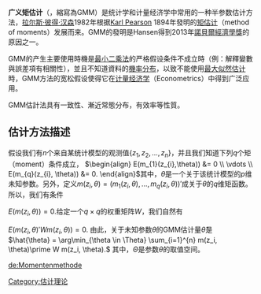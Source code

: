 {{NoteTA|G1=Math
|T= zh-cn: 广义矩估计;zh-tw:廣義動差估計
|1= zh-cn: 参数;zh-tw:母數;zh-hant:參數
|2= zh-cn: 矩;zh-tw:動差
}}
'''广义矩估计'''（{{lang-en|Generalized method of moments}}，縮寫為GMM）是统计学和计量经济学中常用的一种半参数估计方法，[[拉尔斯·彼得·汉森|拉尔斯·彼得·汉森]]1982年根据[[卡尔·皮尔逊|Karl Pearson]] 1894年發明的[[矩估计|矩估计]]（method of moments）发展而来。GMM的發明是Hansen得到2013年[[諾貝爾經濟學獎|諾貝爾經濟學獎]]的原因之一。

GMM的产生主要使用時機是[[最小二乘法|最小二乘法]]的严格假设条件不成立時（例：解釋變數與誤差項有相關性），並且不知道資料的[[機率分布|機率分布]]，以致不能使用[[最大似然估计|最大似然估计]]時，GMM方法的宽松假设使得它在[[计量经济学|计量经济学]]（Econometrics）中得到广泛应用。

GMM估計法具有一致性、漸近常態分布，有效率等性質。

== 估计方法描述 ==
假设我们有<math>n</math>个来自某统计模型的观测值<math>\{z_{1}, z_{2}, \dots, z_{n}\}</math>，并且我们知道下列<math>q</math>个矩（moment）条件成立，
<math display="block">
\begin{align}
E(m_{1}(z_{i},\theta)) &= 0 \\
\vdots \\
E(m_{q}(z_{i}, \theta)) &= 0.
\end{align}
</math>其中，<math>\theta</math>是一个关于该统计模型的<math>p</math>维未知参数。另外，定义<math>m(z_{i},\theta)=(m_1(z_i, \theta), \dots, m_q(z_i, \theta))\prime</math>成关于<math>\theta</math>的<math>q</math>维矩函数。所以，我们有条件

<math display="block">E(m(z_i,\theta))=0.</math>给定一个<math>q\times q</math>的权重矩阵<math>W</math>，我们自然有

<math display="block">E\left(m(z_i,\theta)\prime Wm(z_i,\theta)\right)=0.</math>
由此，关于未知参数<math>\theta</math>的GMM估计量<math>\hat{\theta}</math>是
<math display="block">\hat{\theta} = \arg\min_{\theta \in \Theta} \sum_{i=1}^{n} m(z_i, \theta)\prime W m(z_i, \theta).</math>
其中，<math>\Theta</math>是参数<math>\theta</math>的取值空间。
{{Statistics-stub}}
[[Category:估计理论|Category:估计理论]]

[[de:Momentenmethode|de:Momentenmethode]]